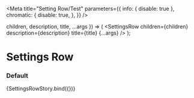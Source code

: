 
<Meta
  title="Setting Row/Test"
  parameters={{
    info: { disable: true },
    chromatic: {
      disable: true,
    },
  }}
/>

  children,
  description,
  title,
  ...args
}) => (
  <SettingsRow
    children={children}
    description={description}
    title={title}
    {...args}
  />
);

# Settings Row

### Default

<Canvas>
  <Story
    name="default"
    args={{
      children: "Content for settings",
      description:
        "This provides more information about what this group of settings are for.",
      divider: true,
      title: "A GROUP OF SETTINGS",
    }}
  >
    {SettingsRowStory.bind({})}
  </Story>
</Canvas>
